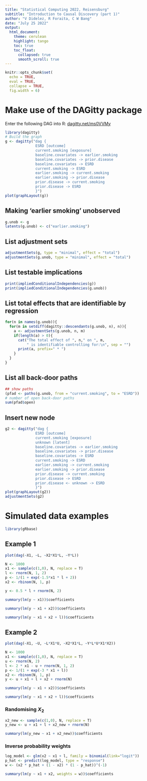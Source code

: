 ```yaml
---
title: "Statistical Computing 2022, Reisensburg"
subtitle: "Introduction to Causal Discovery (part 1)"
author: "V Didelez, R Foraita, C W Bang"
date: "July 25 2022"
output: 
  html_document:
    theme: cerulean
    highlight: tango
    toc: true
    toc_float:
      collapsed: true
      smooth_scroll: true    
---
```


  
```r
knitr::opts_chunk$set(
  echo = TRUE,
  eval = TRUE,
  collapse = TRUE,
  fig.width = 6)
```


# Make use of the DAGitty package

Enter the following DAG into R: [dagitty.net/ms0VVMy](dagitty.net/ms0VVMy)

```r
library(dagitty)
# Build the graph
g <- dagitty("dag {
              ESRD [outcome]
              current.smoking [exposure]
              baseline.covariates -> earlier.smoking
              baseline.covariates -> prior.disease
              baseline.covariates -> ESRD
              current.smoking -> ESRD
              earlier.smoking -> current.smoking
              earlier.smoking -> prior.disease
              prior.disease -> current.smoking
              prior.disease -> ESRD
              }")
plot(graphLayout(g))
```

## Making 'earlier smoking' unobserved
```r
g.unob <- g
latents(g.unob) <- c("earlier.smoking")
```

## List adjustment sets
```r
adjustmentSets(g, type = "minimal", effect = "total")
adjustmentSets(g.unob, type = "minimal", effect = "total")
```

## List testable implications
```r
print(impliedConditionalIndependencies(g))
print(impliedConditionalIndependencies(g.unob))
```



## List total effects that are identifiable by regression
```r
for(n in names(g.unob)){
  for(m in setdiff(dagitty::descendants(g.unob, n), n)){
    a <- adjustmentSets(g.unob, n, m)
    if(length(a) > 0){
      cat("The total effect of ", n," on ", m,
          " is identifiable controlling for:\n", sep = "")
      print(a, prefix=" * ")
    }
  }
}
```

## List all back-door paths
```r
## show paths
(pfad <- paths(g.unob, from = "current.smoking", to = "ESRD"))
# number of open back-door paths
sum(pfad$open)
```


## Insert new node
```r
g2 <- dagitty("dag {
              ESRD [outcome]
              current.smoking [exposure]
              unknown [latent]
              baseline.covariates -> earlier.smoking
              baseline.covariates -> prior.disease
              baseline.covariates -> ESRD
              current.smoking -> ESRD
              earlier.smoking -> current.smoking
              earlier.smoking -> prior.disease
              prior.disease -> current.smoking
              prior.disease -> ESRD
              prior.disease <- unknown -> ESRD
              }")
plot(graphLayout(g2))
adjustmentSets(g2)
```

# Simulated data examples

```r
library(gRbase)
```

## Example 1

```r
plot(dag(~X1, ~L, ~X2*X1*L, ~Y*L))
```

```r
N <- 1000
x1 <- sample(c(1,0), N, replace = T)
l <- rnorm(N, 1, 2)
p <- 1/(1 + exp(-1.5*x1 * l + 2)) 
x2 <- rbinom(N, 1, p)

y <- 0.5 * l + rnorm(N, 2)
```

```r
summary(lm(y ~ x1))$coefficients
```

```r
summary(lm(y ~ x1 + x2))$coefficients
```

```r
summary(lm(y ~ x1 + x2 + l))$coefficients
```

## Example 2

```r
plot(dag(~X1, ~U, ~L*X1*U, ~X2*X1*L, ~Y*L*U*X1*X2))
```

```r
N <- 1000
x1 <- sample(c(1,0), N, replace = T)
u <- rnorm(N, 2)
l <- 2 * x1 - u + rnorm(N, 1, 2)
p <- 1/(1 + exp(-3 * x1 + l)) 
x2 <- rbinom(N, 1, p)
y <- u + x1 + l + x2 + rnorm(N)
```

```r
summary(lm(y ~ x1 + x2))$coefficients
```

```r
summary(lm(y ~ x1 + x2 + l))$coefficients
```


### Randomising $X_2$
```r
x2_new <- sample(c(1,0), N, replace = T)
y_new <- u + x1 + l + x2_new + rnorm(N)
```

```r
summary(lm(y_new ~ x1 + x2_new))$coefficients
```

### Inverse probability weights

```r
log_model <- glm(x2 ~ x1 + l, family = binomial(link="logit"))
p_hat <- predict(log_model, type = "response")
w <- (x2 * p_hat + (1 - x2) * (1 - p_hat))^(-1)
```

```r
summary(lm(y ~ x1 + x2, weights = w))$coefficients
```